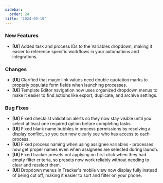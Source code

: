 ```yaml
---
sidebar:
  order: 24
title: '2024-09-19'
---
```


### New Features

- **[UI]** Added task and process IDs to the Variables dropdown, making it easier to reference specific workflows in your automations and integrations.

### Changes

- **[UI]** Clarified that magic link values need double quotation marks to properly populate form fields when launching processes.
- **[UI]** Template Editor navigation now uses organized dropdown menus to make it easier to find actions like export, duplicate, and archive settings.

### Bug Fixes

- **[UI]** Fixed checklist validation alerts so they now stay visible until you select at least one required option before completing tasks.
- **[UI]** Fixed blank name bubbles in process permissions by resolving a display conflict, so you can now clearly see who has access to each process.
- **[UI]** Fixed process naming when using assignee variables - processes now get proper names even when assignees are selected during launch.
- **[UI]** Fixed tracker presets not applying on first click when they had empty filter criteria, so presets now work reliably without needing to clear and reselect them.
- **[UI]** Dropdown menus in Tracker's mobile view now display fully instead of being cut off, making it easier to sort and filter on your phone.